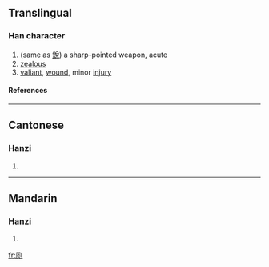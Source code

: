 ==Translingual==
===Han character===
{{Han char|rn=18|rad=刀|as=10|sn=12|four=|canj=一火中弓 (MFLN)}}
# (same as [[銳]]) a sharp-pointed weapon, acute
# [[zealous]]
# [[valiant]], [[wound]], minor [[injury]]
====References====
{{Han ref|kx=0142.390|hdz=10349.200|uh=34F9|ud=13561}}

----
==Cantonese==
===Hanzi===
{{yue-hanzi|jyut=|y=jeui6}}
# {{defn|Cantonese}}

----
==Mandarin==
===Hanzi===
{{cmn-hanzi|pin=[[ruì]] ([[rui4]])|wg=jui<sup>4</sup>}}
# {{defn|Mandarin}}

[[fr:㓹]]